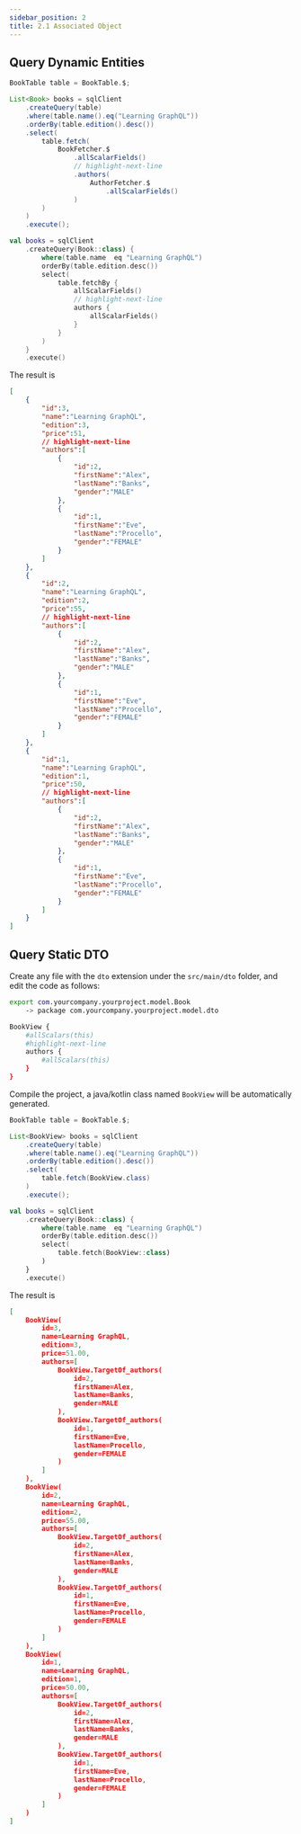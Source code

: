 ```yaml
---
sidebar_position: 2
title: 2.1 Associated Object
---
```



## Query Dynamic Entities

<Tabs groupId="language">
<TabItem value="java" label="Java">

```java
BookTable table = BookTable.$;

List<Book> books = sqlClient
    .createQuery(table)
    .where(table.name().eq("Learning GraphQL"))
    .orderBy(table.edition().desc())
    .select(
        table.fetch(
            BookFetcher.$
                .allScalarFields()
                // highlight-next-line
                .authors(
                    AuthorFetcher.$
                        .allScalarFields()
                )
        )
    )
    .execute();
```

</TabItem>
<TabItem value="kotlin" label="Kotlin">

```kotlin
val books = sqlClient
    .createQuery(Book::class) {
        where(table.name  eq "Learning GraphQL")
        orderBy(table.edition.desc())
        select(
            table.fetchBy {
                allScalarFields()
                // highlight-next-line
                authors {
                    allScalarFields()
                }
            }
        )
    }
    .execute()
```

</TabItem>
</Tabs>

The result is

```json
[
    {
        "id":3,
        "name":"Learning GraphQL",
        "edition":3,
        "price":51,
        // highlight-next-line
        "authors":[
            {
                "id":2,
                "firstName":"Alex",
                "lastName":"Banks",
                "gender":"MALE"
            },
            {
                "id":1,
                "firstName":"Eve",
                "lastName":"Procello",
                "gender":"FEMALE"
            }
        ]
    },
    {
        "id":2,
        "name":"Learning GraphQL",
        "edition":2,
        "price":55,
        // highlight-next-line
        "authors":[
            {
                "id":2,
                "firstName":"Alex",
                "lastName":"Banks",
                "gender":"MALE"
            },
            {
                "id":1,
                "firstName":"Eve",
                "lastName":"Procello",
                "gender":"FEMALE"
            }
        ]
    },
    {
        "id":1,
        "name":"Learning GraphQL",
        "edition":1,
        "price":50,
        // highlight-next-line
        "authors":[
            {
                "id":2,
                "firstName":"Alex",
                "lastName":"Banks",
                "gender":"MALE"
            },
            {
                "id":1,
                "firstName":"Eve",
                "lastName":"Procello",
                "gender":"FEMALE"
            }
        ]
    }
]
```

## Query Static DTO

Create any file with the `dto` extension under the `src/main/dto` folder, and edit the code as follows:

```sh
export com.yourcompany.yourproject.model.Book
    -> package com.yourcompany.yourproject.model.dto

BookView {
    #allScalars(this)
    #highlight-next-line
    authors {
        #allScalars(this)
    }
}
```

Compile the project, a java/kotlin class named `BookView` will be automatically generated.

<Tabs groupId="language">
<TabItem value="java" label="Java">

```java
BookTable table = BookTable.$;

List<BookView> books = sqlClient
    .createQuery(table)
    .where(table.name().eq("Learning GraphQL"))
    .orderBy(table.edition().desc())
    .select(
        table.fetch(BookView.class)
    )
    .execute();
```

</TabItem>
<TabItem value="kotlin" label="Kotlin">

```kotlin
val books = sqlClient
    .createQuery(Book::class) {
        where(table.name  eq "Learning GraphQL")
        orderBy(table.edition.desc())
        select(
            table.fetch(BookView::class)
        )
    }
    .execute()
```

</TabItem>
</Tabs>

The result is

```json
[
    BookView(
        id=3, 
        name=Learning GraphQL, 
        edition=3, 
        price=51.00, 
        authors=[
            BookView.TargetOf_authors(
                id=2, 
                firstName=Alex, 
                lastName=Banks, 
                gender=MALE
            ), 
            BookView.TargetOf_authors(
                id=1, 
                firstName=Eve, 
                lastName=Procello, 
                gender=FEMALE
            )
        ]
    ), 
    BookView(
        id=2, 
        name=Learning GraphQL, 
        edition=2, 
        price=55.00, 
        authors=[
            BookView.TargetOf_authors(
                id=2, 
                firstName=Alex, 
                lastName=Banks, 
                gender=MALE
            ), 
            BookView.TargetOf_authors(
                id=1, 
                firstName=Eve, 
                lastName=Procello, 
                gender=FEMALE
            )
        ]
    ), 
    BookView(
        id=1, 
        name=Learning GraphQL, 
        edition=1, 
        price=50.00, 
        authors=[
            BookView.TargetOf_authors(
                id=2, 
                firstName=Alex, 
                lastName=Banks, 
                gender=MALE
            ), 
            BookView.TargetOf_authors(
                id=1, 
                firstName=Eve, 
                lastName=Procello, 
                gender=FEMALE
            )
        ]
    )
]
```
